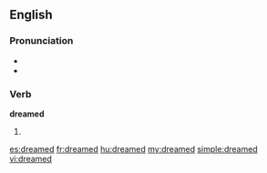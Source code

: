 ==English==

===Pronunciation===
* {{IPA|/ˈdriːmd/}}
* {{audio|en-us-dreamed.ogg|Audio (US)}}

===Verb===
'''dreamed'''

# {{past of|[[dream]]}}

[[es:dreamed]]
[[fr:dreamed]]
[[hu:dreamed]]
[[my:dreamed]]
[[simple:dreamed]]
[[vi:dreamed]]